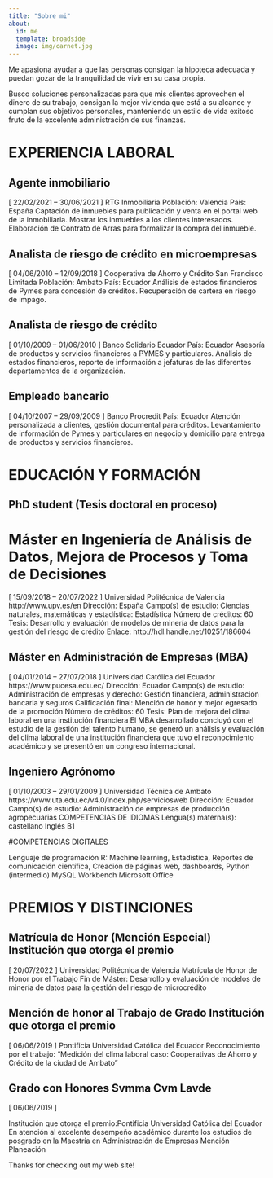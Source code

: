 ```yaml
---
title: "Sobre mi"
about:
  id: me
  template: broadside
  image: img/carnet.jpg
---
```


:::{#me}
Me apasiona ayudar a que las personas consigan la hipoteca adecuada y puedan gozar de la tranquilidad de vivir en su casa propia.
 
Busco soluciones personalizadas para que mis clientes aprovechen el dinero de su trabajo, consigan la mejor vivienda que está a su alcance y cumplan sus objetivos personales, manteniendo un estilo de vida exitoso fruto de la excelente administración de sus finanzas.


# EXPERIENCIA LABORAL

## Agente inmobiliario

[ 22/02/2021 – 30/06/2021 ]
RTG Inmobiliaria
Población: Valencia
País: España
Captación de inmuebles para publicación y venta en el portal web de la inmobiliaria.
Mostrar los inmuebles a los clientes interesados.
Elaboración de Contrato de Arras para formalizar la compra del inmueble.

## Analista de riesgo de crédito en microempresas

[ 04/06/2010 – 12/09/2018 ]
Cooperativa de Ahorro y Crédito San Francisco Limitada
Población: Ambato
País: Ecuador
Análisis de estados financieros de Pymes para concesión de créditos.
Recuperación de cartera en riesgo de impago.

##  Analista de riesgo de crédito

[ 01/10/2009 – 01/06/2010 ]
Banco Solidario Ecuador
País: Ecuador
Asesoría de productos y servicios financieros a PYMES y particulares.
Análisis de estados financieros, reporte de información a jefaturas de las diferentes
departamentos de la organización.

##  Empleado bancario

[ 04/10/2007 – 29/09/2009 ]
Banco Procredit
País: Ecuador
Atención personalizada a clientes, gestión documental para créditos.
Levantamiento de información de Pymes y particulares en negocio y domicilio para
entrega de productos y servicios financieros.

# EDUCACIÓN Y FORMACIÓN

## PhD student (Tesis doctoral en proceso)

#  Máster en Ingeniería de Análisis de Datos, Mejora de Procesos y Toma de Decisiones

[ 15/09/2018 – 20/07/2022 ]
Universidad Politécnica de Valencia http://www.upv.es/en
Dirección: España
Campo(s) de estudio: Ciencias naturales, matemáticas y estadística: Estadística
Número de créditos: 60
Tesis: Desarrollo y evaluación de modelos de minería de datos para la gestión del riesgo
de crédito
Enlace: http://hdl.handle.net/10251/186604

##  Máster en Administración de Empresas (MBA)

[ 04/01/2014 – 27/07/2018 ]
Universidad Católica del Ecuador https://www.pucesa.edu.ec/
Dirección: Ecuador
Campo(s) de estudio: Administración de empresas y derecho: Gestión financiera,
administración bancaria y seguros
Calificación final: Mención de honor y mejor egresado de la promoción
Número de créditos: 60
Tesis: Plan de mejora del clima laboral en una institución financiera
El MBA desarrollado concluyó con el estudio de la gestión del talento humano, se generó
un análisis y evaluación del clima laboral de una institución financiera que tuvo el
reconocimiento académico y se presentó en un congreso internacional.

##  Ingeniero Agrónomo

[ 01/10/2003 – 29/01/2009 ]
Universidad Técnica de Ambato https://www.uta.edu.ec/v4.0/index.php/serviciosweb
Dirección: Ecuador
Campo(s) de estudio: Administración de empresas de producción agropecuarias
COMPETENCIAS DE
IDIOMAS
Lengua(s) materna(s): castellano
Inglés B1 

#COMPETENCIAS DIGITALES

Lenguaje de programación R: Machine learning, Estadística, Reportes de comunicación científica, Creación de páginas web, dashboards, 
Python (intermedio)
MySQL Workbench 
Microsoft Office

# PREMIOS Y DISTINCIONES

##  Matrícula de Honor (Mención Especial) Institución que otorga el premio

[ 20/07/2022 ]
Universidad Politécnica de Valencia
Matrícula de Honor de Honor por el Trabajo Fin de Máster: Desarrollo y evaluación de
modelos de minería de datos para la gestión del riesgo de microcrédito

## Mención de honor al Trabajo de Grado Institución que otorga el premio

[ 06/06/2019 ]
Pontificia Universidad Católica del Ecuador
Reconocimiento por el trabajo: "Medición del clima laboral caso: Cooperativas de Ahorro
y Crédito de la ciudad de Ambato "

## Grado con Honores Svmma Cvm Lavde 

[ 06/06/2019 ]

Institución que otorga el premio:Pontificia Universidad Católica del Ecuador
En atención al excelente desempeño académico durante los estudios de posgrado en la Maestría en Administración de Empresas Mención Planeación




:::

Thanks for checking out my web site!
